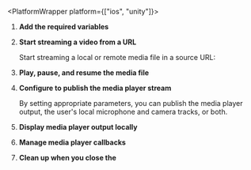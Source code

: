 
<PlatformWrapper platform={["ios", "unity"]}>

1.  **Add the required variables**

    <SetVariables />

1. **Start streaming a video from a URL**

    Start streaming a local or remote media file in a source URL:

    <StartStreaming />

1.  **Play, pause, and resume the media file**

    <PlayPauseResume/>

1.  **Configure <Vg k="ENGINE" /> to publish the media player stream**

    By setting appropriate parameters, you can publish the media player output, the user's local microphone and camera tracks, or both.

    <UpdateChannelPublishOptions />

1. **Display media player output locally**

    <DisplayMedia/>

6.  **Manage media player callbacks**
    <HandleEvents/>
7.  **Clean up when you close the <Vpl k="CLIENT" />**
    <DestroyPlayer/>

</PlatformWrapper>
